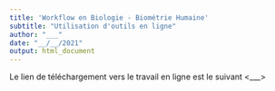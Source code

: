 ```yaml
---
title: 'Workflow en Biologie - Biométrie Humaine'
subtitle: "Utilisation d'outils en ligne"
author: "___"
date: "__/__/2021"
output: html_document
---
```


<!--% Insérer ci-dessous le lien de téléchargement <LIEN> -->

Le lien de téléchargement vers le travail en ligne est le suivant <___>

